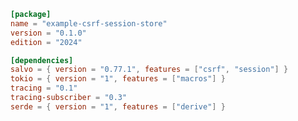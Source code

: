 ```toml  title="csrf-session-store/Cargo.toml"
[package]
name = "example-csrf-session-store"
version = "0.1.0"
edition = "2024"

[dependencies]
salvo = { version = "0.77.1", features = ["csrf", "session"] }
tokio = { version = "1", features = ["macros"] }
tracing = "0.1"
tracing-subscriber = "0.3"
serde = { version = "1", features = ["derive"] }

```